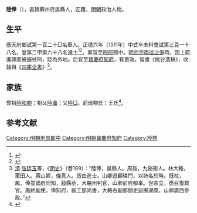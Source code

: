 {{明清人物信息框
| 姓名 = 陸俸
| 原名 =
| 圖片名稱= 
| 圖片大小 =
| 圖片說明 = 
| 最高職務 =
| 國家 = 大明 
| 爵位 =
| 籍貫 = 直隸蘇州府吳縣
| 族裔 = 
| 旗籍 = 
| 字號 = 
| 諡號 =
| 出生日期 = 生年不詳
| 出生地點 = 
| 逝世日期 = 卒年不詳 
| 逝世地點 =
| 墓葬 =
| 配偶 = 
| 親屬 = 
| 出身 =
* 正德六年辛未科進士出身
| 經歷 =
| 著作 =  
}}
'''陸俸'''（{{bd|？||？|catIdx=}}），直隸蘇州府吳縣人，匠籍，[[明朝|明朝]]政治人物。

== 生平 ==
應天府鄉試第一百二十□名舉人。正德六年（1511年）中式辛未科會試第三百一十八名，登第二甲第六十八名進士<ref>{{Cite book|title=《皇明贡举考》卷五|last=（明）[[张朝瑞|张朝瑞]]|first=|publisher=《续修四库全书》史部第828册|year=|isbn=|location=|pages=}}</ref><ref>{{Cite book|title=贡举志五种 上|last=鲁小俊，江俊伟著|first=|publisher=武汉：武汉大学出版社|year=2009|isbn=978-7-307-07043-1|location=|pages=}}</ref>。累官至[[刑部|刑部]]郎中。[[明武宗南巡之爭|明武宗南巡之爭]]時，因上疏進諫而被施杖刑，貶為外地。后官至[[寶慶府|寶慶府]][[知府|知府]]，有惠政。留書《桃谷遗稿》，收錄與《[[四庫全書|四庫全書]]》<ref>[[清|清]]·[[张廷玉|张廷玉]]等，《[[明史|明史]]》（卷189）：“陸俸，吳縣人。周敍，九谿衞人。林大輅，莆田人。蔣山卿，儀真人。皆由進士。山卿遊顧璘門，以詩名於時。既杖，鳳、俸並謫府同知，敍縣丞，大輅州判官，山卿前府都事。世宗立，悉召復故官。鳳終副使，俸知府，敍工部尚書，大輅右副都御史巡撫湖廣，山卿廣西參政。”</ref>。

== 家族 ==
曾祖[[陸和卿|陸和卿]]；祖父[[陸庸|陸庸]]；父[[陸□|陸□]]。前母柳氏；王氏<ref>{{Cite book|title=天一阁藏明代科举录选刊 登科录 点校本|last=龚延明主编|first=|publisher=宁波出版社|year=2016|isbn=978-7-5526-2320-8|location=宁波|pages=|quote=《天一閣藏明代科舉錄選刊.登科錄》之《正德六年辛未科進士登科錄》}}</ref>。

==参考文献==
{{reflist}}

{{正德六年辛未科殿試金榜}}

[[Category:明朝刑部郎中|Category:明朝刑部郎中]]
[[Category:明朝寶慶府知府|Category:明朝寶慶府知府]]
[[Category:陸姓|Category:陸姓]]


{{明朝人物小作品}}